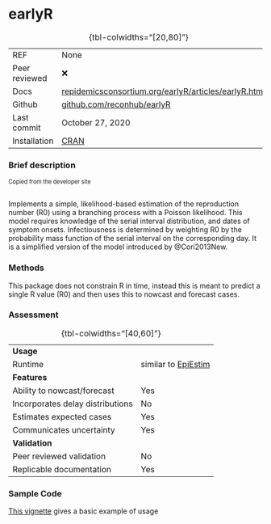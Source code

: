 # earlyR { .unnumbered}

| | 
|:---|:--------|
| REF| None|
| Peer reviewed| ❌|
| Docs| [repidemicsconsortium.org/earlyR/articles/earlyR.html](https://www.repidemicsconsortium.org/earlyR/articles/earlyR.html)|
| Github| [github.com/reconhub/earlyR](https://github.com/reconhub/earlyR) |
| Last commit| October 27, 2020|
| Installation | [CRAN](https://cran.r-project.org/web/packages/earlyR/index.html)|
: {tbl-colwidths="[20,80]"}

### Brief description
<div style="font-size:0.8em">Copied from the developer site<br><br></div>

Implements a simple, likelihood-based estimation of the reproduction number (R0) using a branching process with a Poisson likelihood. This model requires knowledge of the serial interval distribution, and dates of symptom onsets. Infectiousness is determined by weighting R0 by the probability mass function of the serial interval on the corresponding day. It is a simplified version of the model introduced by @Cori2013New.

### Methods

This package does not constrain R in time, instead this is meant to predict a single R value (R0) and then uses this to nowcast and forecast cases.

### Assessment

| | 
|:---|:--------|
|<strong>Usage</strong>||
|Runtime| similar to [EpiEstim](package_EpiEstim.qmd)|
|<strong>Features</strong>||
| Ability to nowcast/forecast| Yes|
| Incorporates delay distributions| No|
| Estimates expected cases| Yes|
| Communicates uncertainty| Yes|
|<strong>Validation</strong>||
| Peer reviewed validation| No|
| Replicable documentation| Yes|
: {tbl-colwidths="[40,60]"}

### Sample Code

[This vignette](https://cran.r-project.org/web/packages/earlyR/vignettes/earlyR.html) gives a basic example of usage

